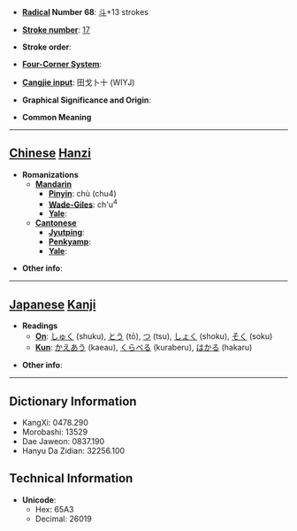 * '''[[Wiktionary:Chinese radical index| Radical]] Number 68''': [[Wiktionary:Chinese radical index 斗|斗]]+13 strokes

* '''[[Wiktionary:Chinese total strokes index|Stroke number]]''': [[Wiktionary:Chinese total strokes index 17|17]]

* '''Stroke order''': 

* '''[[Wiktionary:Chinese four corner index|Four-Corner System]]''': 

* '''[[Wiktionary:Chinese Cangjie index|Cangjie input]]''': 田戈卜十 (WIYJ)

* '''Graphical Significance and Origin''': 

* '''Common Meaning'''

----

== [[Chinese]] [[Hanzi]] ==

* '''Romanizations'''
** '''[[Mandarin]]'''
*** '''[[Pinyin]]''': chù (chu4)
*** '''[[Wade-Giles]]''': ch'u<sup>4</sup>
*** '''[[Yale]]''': 
** '''[[Cantonese]]'''
*** '''[[Jyutping]]''':
*** '''[[Penkyamp]]''': 
*** '''[[Yale]]''': 

* '''Other info''': 

----

== [[Japanese]] [[Kanji]] ==

* '''Readings'''
** '''[[On]]''': [[しゅく]] (shuku), [[とう]] (tō), [[つ]] (tsu), [[しょく]] (shoku), [[そく]] (soku)
** '''[[Kun]]''': [[かえあう]] (kaeau), [[くらべる]] (kuraberu), [[はかる]] (hakaru)

* '''Other info''':  

----

== Dictionary Information ==

* KangXi: 0478.290
* Morobashi: 13529
* Dae Jaweon: 0837.190
* Hanyu Da Zidian: 32256.100

== Technical Information ==

* '''Unicode''':
** Hex: 65A3
** Decimal: 26019